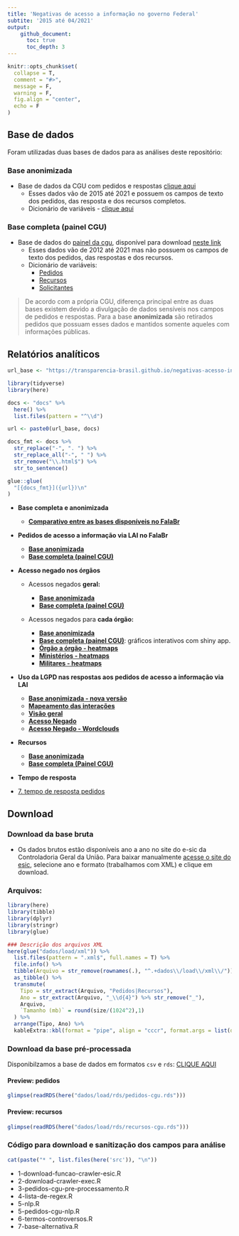 ```yaml
---
title: 'Negativas de acesso a informação no governo Federal'
subtite: '2015 até 04/2021'
output:
    github_document:
      toc: true
      toc_depth: 3
---
```


```r
knitr::opts_chunk$set(
  collapse = T,
  comment = "#>",
  message = F,
  warning = F,
  fig.align = "center",
  echo = F
)
```

## Base de dados

Foram utilizadas duas bases de dados para as análises deste repositório:

### Base anonimizada

* Base de dados da CGU com pedidos e respostas [clique aqui](http://www.consultaesic.cgu.gov.br/busca/_layouts/15/DownloadPedidos/DownloadDados.aspx)
    + Esses dados vão de 2015 até 2021 e possuem os campos de texto dos pedidos, das resposta e dos recursos completos.
    + Dicionário de variáveis - [clique aqui](http://www.consultaesic.cgu.gov.br/arquivosRelatorios/PedidosRespostas/Dicionario-Dados-Exportacao.txt)

### Base completa (painel CGU)

* Base de dados do [painel da cgu](http://paineis.cgu.gov.br/lai/index.htm), disponível para download [neste link](https://falabr.cgu.gov.br/publico/DownloadDados/DownloadDadosLai.aspx)
    + Esses dados vão de 2012 até 2021 mas não possuem os campos de texto dos pedidos, das respostas e dos recursos.
    + Dicionário de variáveis:
      + [Pedidos](https://falabr.cgu.gov.br/publico/DownloadDados/Pedidos-Formato.txt)
      + [Recursos](https://falabr.cgu.gov.br/publico/DownloadDados/Recursos-Formato.txt)
      + [Solicitantes](https://falabr.cgu.gov.br/publico/DownloadDados/Solicitantes-Formato.txt)

> De acordo com a própria CGU, diferença principal entre as duas bases existem devido a divulgação de dados sensíveis nos campos de pedidos e respostas. Para a base **anonimizada** são retirados pedidos que possuam esses dados e mantidos somente aqueles com informações públicas.

## Relatórios analíticos

```r
url_base <- "https://transparencia-brasil.github.io/negativas-acesso-informacao-Executivo-federal-2021-1/"

library(tidyverse)
library(here)

docs <- "docs" %>% 
  here() %>% 
  list.files(pattern = "^\\d")

url <- paste0(url_base, docs)

docs_fmt <- docs %>% 
  str_replace("-", ". ") %>% 
  str_replace_all("-", " ") %>% 
  str_remove("\\.html$") %>% 
  str_to_sentence()

glue::glue(
  "[{docs_fmt}]({url})\n"
)
```

- **Base completa e anonimizada**

  - [**Comparativo entre as bases disponíveis no FalaBr**](https://transparencia-brasil.github.io/negativas-acesso-informacao-Executivo-federal-2021-1/6-comparativo-entre-bases-do-falabr.html)

- **Pedidos de acesso a informação via LAI no FalaBr**

  - [**Base anonimizada**](https://transparencia-brasil.github.io/negativas-acesso-informacao-Executivo-federal-2021-1/1-pedidos-decisoes.html)
  - [**Base completa (painel CGU)**](https://transparencia-brasil.github.io/negativas-acesso-informacao-Executivo-federal-2021-1/1-b-pedidos-decisoes-painel.html)

- **Acesso negado nos órgãos**

  - Acessos negados **geral:**
    
    - [**Base anonimizada**](https://transparencia-brasil.github.io/negativas-acesso-informacao-Executivo-federal-2021-1/2-pedidos-orgaos-acesso-negado.html)
    - [**Base completa (painel CGU)**](https://transparencia-brasil.github.io/negativas-acesso-informacao-Executivo-federal-2021-1/2-b-pedidos-orgaos-acesso-negado.html)

  - Acessos negados para **cada órgão:**
  
    - [**Base anonimizada**](https://transparencia-brasil.github.io/negativas-acesso-informacao-Executivo-federal-2021-1/3-acesso-negado-para-cada-orgao.html)
    - [**Base completa (painel CGU)**](https://rdurl0.shinyapps.io/cgu-interact/): gráficos interativos com shiny app.
    - [**Órgão a órgão - heatmaps**](https://transparencia-brasil.github.io/negativas-acesso-informacao-Executivo-federal-2021-1/3-acesso-negado-heatmaps.html)
    - [**Ministérios - heatmaps**](https://transparencia-brasil.github.io/negativas-acesso-informacao-Executivo-federal-2021-1/3-acesso-negado-heatmaps-ministerios.html)
    - [**Militares - heatmaps**](https://transparencia-brasil.github.io/negativas-acesso-informacao-Executivo-federal-2021-1/3-acesso-negado-heatmaps-militares.html)

- **Uso da LGPD nas respostas aos pedidos de acesso a informação via LAI**

  - [**Base anonimizada - nova versão**](https://transparencia-brasil.github.io/negativas-acesso-informacao-Executivo-federal-2021-1/4-b-controversos-lgpd.html)
  - [**Mapeamento das interações**](https://transparencia-brasil.github.io/negativas-acesso-informacao-Executivo-federal-2021-1/4-b-controversos-lgpd-mapeamento-pedidos.html)
  - [**Visão geral**](https://transparencia-brasil.github.io/negativas-acesso-informacao-Executivo-federal-2021-1/4-b-controversos-lgpd-aspectos-gerais.html)
  - [**Acesso Negado**](https://transparencia-brasil.github.io/negativas-acesso-informacao-Executivo-federal-2021-1/4-b-controversos-lgpd-acesso-negado.html)
  - [**Acesso Negado - Wordclouds**](https://transparencia-brasil.github.io/negativas-acesso-informacao-Executivo-federal-2021-1/4-b-controversos-lgpd-acesso-negado-wordclouds.html)


- **Recursos**

  - [**Base anonimizada**](https://transparencia-brasil.github.io/negativas-acesso-informacao-Executivo-federal-2021-1/5-recursos.html)
  - [**Base completa (Painel CGU)**](https://transparencia-brasil.github.io/negativas-acesso-informacao-Executivo-federal-2021-1/5-b-recursos.html)
  
- **Tempo de resposta**

 - [7. tempo de resposta pedidos](https://transparencia-brasil.github.io/negativas-acesso-informacao-Executivo-federal-2021-1/7-tempo-de-resposta-pedidos.html)

## Download

### Download da base bruta

* Os dados brutos estão disponíveis ano a ano no site do e-sic da Controladoria Geral da União. Para baixar manualmente [acesse o site do esic](http://www.consultaesic.cgu.gov.br/busca/_layouts/15/DownloadPedidos/DownloadDados.aspx), selecione ano e formato (trabalhamos com XML) e clique em download.  

### Arquivos:

```r
library(here)
library(tibble)
library(dplyr)
library(stringr)
library(glue)
```

```r
### Descrição dos arquivos XML
here(glue("dados/load/xml")) %>% 
  list.files(pattern = ".xml$", full.names = T) %>% 
  file.info() %>% 
  tibble(Arquivo = str_remove(rownames(.), "^.+dados\\/load\\/xml\\/")) %>%  
  as_tibble() %>% 
  transmute(
    Tipo = str_extract(Arquivo, "Pedidos|Recursos"),
    Ano = str_extract(Arquivo, "_\\d{4}") %>% str_remove("_"),
    Arquivo, 
    `Tamanho (mb)` = round(size/(1024^2),1)
  ) %>%
  arrange(Tipo, Ano) %>% 
  kableExtra::kbl(format = "pipe", align = "cccr", format.args = list(decimal.mark = ","))
```

### Download da base pré-processada

Disponibilzamos a base de dados em formatos `csv` e `rds`: [CLIQUE AQUI](https://drive.google.com/drive/folders/12a0qO8Spxc8IE_Wdlb0fjm88kD6JjVgk)

#### Preview: pedidos 
```r
glimpse(readRDS(here("dados/load/rds/pedidos-cgu.rds")))
```

#### Preview: recursos
```r
glimpse(readRDS(here("dados/load/rds/recursos-cgu.rds")))
```

### Código para download e sanitização dos campos para análise

```r
cat(paste("* ", list.files(here('src')), "\n"))
```

*  1-download-funcao-crawler-esic.R
*  2-download-crawler-exec.R
*  3-pedidos-cgu-pre-processamento.R
*  4-lista-de-regex.R
*  5-nlp.R
*  5-pedidos-cgu-nlp.R
*  6-termos-controversos.R
*  7-base-alternativa.R